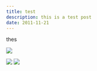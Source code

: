 ```yaml
---
title: test
description: this is a test post
date: 2011-11-21
---
```


thes

![](https://article.biliimg.com/bfs/article/3d049dec31987e344637113719e5d0d0129000357.png)

![](https://article.biliimg.com/bfs/article/3d049dec31987e344637113719e5d0d0129000357.png)
![](https://article.biliimg.com/bfs/article/3d049dec31987e344637113719e5d0d0129000357.png)
